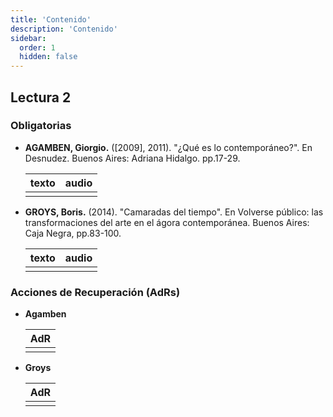 ```yaml
---
title: 'Contenido'
description: 'Contenido'
sidebar:
  order: 1
  hidden: false
---
```



## Lectura 2

### Obligatorias

- **AGAMBEN, Giorgio.** ([2009], 2011). "¿Qué es lo contemporáneo?". En Desnudez. Buenos Aires: Adriana Hidalgo. pp.17-29.

  | texto | audio |
  | :---: | :---: |
  | [<Icon name="open-book" color="#007481" size="2rem" />](/lectura-2/texto1.pdf) | [<Icon name="seti:audio" color="#007481" size="2rem" />](/lectura-2/audiotexto1.mp4) |

- **GROYS, Boris.** (2014). "Camaradas del tiempo". En Volverse público: las transformaciones del arte en el ágora contemporánea. Buenos Aires: Caja Negra, pp.83-100.

  | texto | audio |
  | :---: | :---: |
  | [<Icon name="open-book" color="#007481" size="2rem" />](/lectura-2/texto2.pdf) | [<Icon name="seti:audio" color="#007481" size="2rem" />](/lectura-2/audiotexto2.mp3) |

### Acciones de Recuperación (AdRs)

- **Agamben**

  | AdR |
  | :-: |
  | [<Icon name="seti:audio" color="#007481" size="2rem" />](/lectura-2/adr1.mp3) |

- **Groys**

  | AdR |
  | :-: |
  | [<Icon name="seti:audio" color="#007481" size="2rem" />](/lectura-2/adr2.mp3) |

